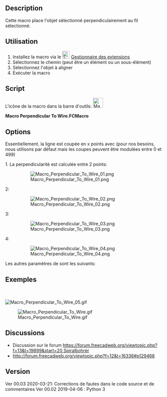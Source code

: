 <languages/>
{{Macro/fr
|Name=Macro Perpendicular To Wire
|Icon=Macro_Perpendicular_To_Wire.png
|Description=Cette macro positionne un objet perpendiculairement au fil sélectionné.
|Author=Mario52
|Version=00.03
|Date=2020-03-31
|FCVersion=Tous
|Download=[https://www.freecadweb.org/wiki/images/0/0c/Macro_Perpendicular_To_Wire.png ToolBar Icon]
}}

==Description== 
Cette macro place l'objet sélectionné perpendiculairement au fil sélectionné.

<span id="Usage"></span>
==Utilisation== 

# Installez la macro via le [[Image:Std_AddonMgr.svg|24px]] [[Std_AddonMgr/fr|Gestionnaire des extensions]]
# Sélectionnez le chemin (peut être un élément ou un sous-élément)
# Sélectionnez l'objet à aligner
# Exécuter la macro

==Script==

L'icône de la macro dans la barre d'outils: [[File:Macro Perpendicular To Wire.png|32px]]

'''Macro Perpendicular To Wire.FCMacro'''

{{MacroCode|code=
# -*- coding: utf-8 -*-
__title__   = "Macro Perpendicular To Wire"
__author__  = "Mario52"
__url__     = "https://wiki.freecadweb.org/Macro_Perpendicular_To_Wire"
__version__ = "00.03"
__date__    = "31/03/2020"

import Draft, Part

try:
    sel = FreeCADGui.Selection.getSelection()                               # Select an object
    
    lineSelected = FreeCADGui.Selection.getSelectionEx()[0].SubObjects[0]   # first object the Path object or SubObjects
    myCircle     = sel[1]                                                   # second object
    
    pointsDirection  = []
    
    pointsDirection = lineSelected.discretize(Number=500)                   # discretize the path line first selection
    
    v=pointsDirection[0].sub(pointsDirection[1])                            # avec vecteurs 1 et 2 (direction debut ligne)
    r=App.Rotation(App.Vector(0,0,1),v)
    
    pl=FreeCAD.Placement()                                                  # placement object
    pl.Rotation.Q = r.Q
    pl.Base = pointsDirection[0]
    myCircle.Placement = pl
    
    del pointsDirection[:]
    FreeCAD.ActiveDocument.recompute()
except Exception:
    print( "Select two objects. 1:The path 2:The object to align" )

}}

==Options==

Essentiellement, la ligne est coupée en x points avec {{incode|discretize()}} (pour nos besoins, nous utilisons par défaut {{incode|Number&#61;500}} mais les coupes peuvent être modulées entre 0 et 499)

{{Code|code=
    pointsDirection = lineSelected.Shape.discretize(Number=500)             # discretize the path line first selection
}}
1. La perpendicularité est calculée entre 2 points:
{{Code|code=
v=pointsDirection[0].sub(pointsDirection[1])          # perpendicular of first > second point
}}

:[[File:Macro Perpendicular To Wire 01.png]]
{{clear}}
2:

{{Code|code=
v=pointsDirection[-1].sub(pointsDirection[-2])       # perpendicular of last > before last point
pl.Base = pointsDirection[-1]                        # position base last point}}

:[[File:Macro Perpendicular To Wire 02.png]]
{{clear}}
3:

{{Code|code=
v=pointsDirection[100].sub(pointsDirection[101])   # perpendicular of point 100 > point 101
pl.Base = pointsDirection[100]                     # position base point 100}}

:[[File:Macro Perpendicular To Wire 03.png]]
{{clear}}
4:

{{Code|code=
v=pointsDirection[0].sub(pointsDirection[-1])         # perpendicular of first point > last point
pl.Base = pointsDirection[0]                          # position base first point}}

:[[File:Macro Perpendicular To Wire 04.png]]
{{clear}}

Les autres paramètres de {{incode|discretize()}} sont les suivants:

{{Code|code=
# Discretizes the edge and returns a list of points.
# Forum thread: http://forum.freecadweb.org/viewtopic.php?f=12&t=16336#p129468
# The function accepts keywords as argument:
# discretize(Number=n) => gives a list of 'n' equidistant points
# discretize(QuasiNumber=n) => gives a list of 'n' quasi equidistant points (is faster than the method above)
# discretize(Distance=d) => gives a list of equidistant points with distance 'd'
# discretize(Deflection=d) => gives a list of points with a maximum deflection 'd' to the edge
# discretize(QuasiDeflection=d) => gives a list of points with a maximum deflection 'd' to the edge (faster)
# discretize(Angular=a,Curvature=c,[Minimum=m]) => gives a list of points with an angular deflection of 'a'
# and a curvature deflection of 'c'. Optionally a minimum number of points
# can be set which by default is set to 2.
}}

<span id="Example"></span>
==Exemples==
<br /><br />
[[File:Macro Perpendicular To Wire 05.gif]]
{{clear}}

[[File:Macro Perpendicular To Wire.gif]]

==Discussions==

* Discussion sur le forum [[https://forum.freecadweb.org/viewtopic.php?f=13&t=19899&start=20 Spiralbohrer]]
* http://forum.freecadweb.org/viewtopic.php?f=12&t=16336#p129468

==Version==

Ver 00.03 2020-03-21: Corrections de fautes dans le code source et de commentaires
Ver 00.02 2019-04-06 : Python 3